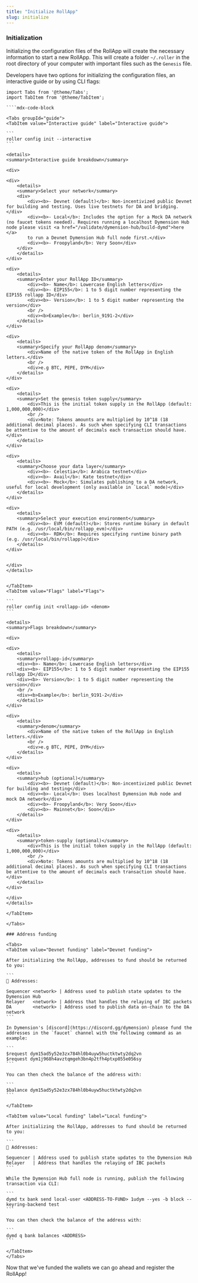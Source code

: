 ```yaml
---
title: "Initialize RollApp"
slug: initialize
---
```


### Initialization

Initializing the configuration files of the RollApp will create the necessary information to start a new RollApp. This will create a folder `~/.roller` in the root directory of your computer with important files such as the `Genesis` file.

Developers have two options for initializing the configuration files, an interactive guide or by using CLI flags:

`````mdx-code-block
import Tabs from '@theme/Tabs';
import TabItem from '@theme/TabItem';

````mdx-code-block

<Tabs groupId="guide">
<TabItem value="Interactive guide" label="Interactive guide">

```
roller config init --interactive
```

<details>
<summary>Interactive guide breakdown</summary>

<div>

<div>
    <details>
    <summary>Select your network</summary>
    <div>
        <div><b>- Devnet (default)</b>: Non-incentivized public Devnet for building and testing. Uses live testnets for DA and bridging.</div>
        <div><b>- Local</b>: Includes the option for a Mock DA network (no faucet tokens needed). Requires running a localhost Dymension Hub node please visit <a href="/validate/dymension-hub/build-dymd">here </a>
        to run a Devnet Dymension Hub full node first.</div>
        <div><b>- Froopyland</b>: Very Soon</div>
    </div>
    </details>
</div>

<div>
    <details>
    <summary>Enter your RollApp ID</summary>
        <div><b>- Name</b>: Lowercase English letters</div>
        <div><b>- EIP155</b>: 1 to 5 digit number representing the EIP155 rollapp ID</div>
        <div><b>- Version</b>: 1 to 5 digit number representing the version</div>
        <br />
        <div><b>Example</b>: berlin_9191-2</div>
    </details>
</div>

<div>
    <details>
    <summary>Specify your RollApp denom</summary>
        <div>Name of the native token of the RollApp in English letters.</div>
        <br />
        <div>e.g BTC, PEPE, DYM</div>
    </details>
</div>

<div>
    <details>
    <summary>Set the genesis token supply</summary>
        <div>This is the initial token supply in the RollApp (default: 1,000,000,000)</div>
        <br />
        <div>Note: Tokens amounts are multiplied by 10^18 (18 additional decimal places). As such when specifying CLI transactions be attentive to the amount of decimals each transaction should have.</div>
    </details>
</div>

<div>
    <details>
    <summary>Choose your data layer</summary>
        <div><b>- Celestia</b>: Arabica testnet</div>
        <div><b>- Avail</b>: Kate testnet</div>
        <div><b>- Mock</b>: Simulates publishing to a DA network, useful for local development (only available in `Local` mode)</div>
    </details>
</div>

<div>
    <details>
    <summary>Select your execution environment</summary>
        <div><b>- EVM (default)</b>: Stores runtime binary in default PATH (e.g. /usr/local/bin/rollapp_evm)</div>
        <div><b>- RDK</b>: Requires specifying runtime binary path (e.g. /usr/local/bin/rollapp)</div>
    </details>
</div>


</div>
</details>


</TabItem>
<TabItem value="Flags" label="Flags">

```
roller config init <rollapp-id> <denom>
```

<details>
<summary>Flags breakdown</summary>

<div>

<div>
    <details>
    <summary>rollapp-id</summary>
    <div><b>- Name</b>: Lowercase English letters</div>
    <div><b>- EIP155</b>: 1 to 5 digit number representing the EIP155 rollapp ID</div>
    <div><b>- Version</b>: 1 to 5 digit number representing the version</div>
    <br />
    <div><b>Example</b>: berlin_9191-2</div>
    </details>
</div>

<div>
    <details>
    <summary>denom</summary>
        <div>Name of the native token of the RollApp in English letters.</div>
        <br />
        <div>e.g BTC, PEPE, DYM</div>
    </details>
</div>

<div>
    <details>
    <summary>hub (optional)</summary>
        <div><b>- Devnet (default)</b>: Non-incentivized public Devnet for building and testing</div>
        <div><b>- Local</b>: Uses localhost Dymension Hub node and mock DA network</div>
        <div><b>- Froopyland</b>: Very Soon</div>
        <div><b>- Mainnet</b>: Soon</div>
    </details>
</div>

<div>
    <details>
    <summary>token-supply (optional)</summary>
        <div>This is the initial token supply in the RollApp (default: 1,000,000,000)</div>
        <br />
        <div>Note: Tokens amounts are multiplied by 10^18 (18 additional decimal places). As such when specifying CLI transactions be attentive to the amount of decimals each transaction should have.</div>
    </details>
</div>

</div>
</details>

</TabItem>

</Tabs>

### Address funding

<Tabs>
<TabItem value="Devnet funding" label="Devnet funding">

After initializing the RollApp, addresses to fund should be returned to you:

```
🔑 Addresses:

Sequencer <network> | Address used to publish state updates to the Dymension Hub
Relayer   <network> | Address that handles the relaying of IBC packets
DA        <network> | Address used to publish data on-chain to the DA network
```

In Dymension's [discord](https://discord.gg/dymension) please fund the addresses in the `faucet` channel with the following command as an example:

```
$request dym15ad5y52e3zx784hl0b4uyw5huctktwty2dq2vn
$request dym1j968h4avztqmgeh3bn4p2tfh4ptxp055e056sy
```

You can then check the balance of the address with:

```
$balance dym15ad5y52e3zx784hl0b4uyw5huctktwty2dq2vn
```

</TabItem>

<TabItem value="Local funding" label="Local funding">

After initializing the RollApp, addresses to fund should be returned to you:

```
🔑 Addresses:

Sequencer | Address used to publish state updates to the Dymension Hub
Relayer   | Address that handles the relaying of IBC packets
```

While the Dymension Hub full node is running, publish the following transaction via CLI:

```
dymd tx bank send local-user <ADDRESS-TO-FUND> 1udym --yes -b block --keyring-backend test
```

You can then check the balance of the address with:

```
dymd q bank balances <ADDRESS>
```

</TabItem>
</Tabs>
`````

Now that we've funded the wallets we can go ahead and register the RollApp!
